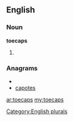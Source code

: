 ==English==

===Noun===
'''toecaps'''

# {{plural of|[[toecap]]}}

===Anagrams===
* {{alphagram|aceopst}}
* [[capotes#English|capotes]]

[[Category:English plurals]]

[[ar:toecaps]]
[[my:toecaps]]